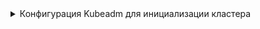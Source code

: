 


<details>
<summary>Конфигурация Kubeadm для инициализации кластера</summary>
<Tabs groupId="install-type">

    <TabItem value='Bash'>
      <h4>Переменные окружния для шаблона конфигурационного файла</h4>
      <CodeBlock language="bash">
          {dedent`
            export CLUSTER_NAME='${CUSTOM_VALUE.clusterName.value}'
            export BASE_DOMAIN='${CUSTOM_VALUE.kubernetesBaseDomain.value}'
            export CLUSTER_DOMAIN=${CUSTOM_VALUE.kubernetesClusterDomain.value}
            export FULL_HOST_NAME=${CUSTOM_VALUE.virtualMachineFullName.value}
            export INTERNAL_API=api.${CUSTOM_VALUE.kubernetesClusterDomain.value}
          `}
      </CodeBlock>

      <h4>Конфигурационный файл kubeadm для инициализации кластера</h4>
      :::warning
      Обратите внимание, что в данном конфигурационном файле этап установки ```addons``` игнорируется.
      :::
      <CodeBlock>
        {dedent`
          cat <<EOF > ${CUSTOM_VALUE.kuberneteBaseFolderPath.value}/kubeadm.conf
          ---
          apiVersion: kubeadm.k8s.io/v1beta3
          kind: InitConfiguration
          skipPhases:
            - addon
          bootstrapTokens:
            - token: "fjt9ex.lwzqgdlvoxtqk4yw"
              description: "kubeadm bootstrap token"
              ttl: "24h"
          certificateKey: 0c00c2fd5c67c37656c00d78a9d7e1f2eb794ef8e4fc3e2a4b532eb14323cd59
          nodeRegistration:
            kubeletExtraArgs:
              cloud-provider: external
              config: "${CUSTOM_VALUE.kuberneteKubeletFolderPath.value}/config-custom.yaml"
              cluster-domain: ${CUSTOM_VALUE.kubernetesClusterDomain.value}
              cluster-dns: "${CUSTOM_VALUE.kubernetesDNSAddress.value}"
            # name: '$\{FULL_HOST_NAME}'
            ignorePreflightErrors:
              # > При поэтапной сборке кластера, а не выполнении единой команды,
              # > необходимо указать исключения в параметре ignorePreflightErrors,
              # > чтобы команда kubeadm init phase preflight выполнялась без препятствий.
              # > Для этого в nodeRegistration добавляются следующие исключения:
              - FileAvailable--etc-kubernetes-manifests-kube-apiserver.yaml
              - FileAvailable--etc-kubernetes-manifests-kube-controller-manager.yaml
              - FileAvailable--etc-kubernetes-manifests-kube-scheduler.yaml
              - FileAvailable--etc-kubernetes-manifests-etcd.yaml
          ---
          apiVersion: kubeadm.k8s.io/v1beta3
          kind: ClusterConfiguration
          controlPlaneEndpoint: $\{INTERNAL_API}:${KUBE_API_ARGS.securePort.value}
          imageRepository: "${CUSTOM_VALUE.baseDockerRegistry.value}"
          networking:
            serviceSubnet: ${CUSTOM_VALUE.kubernetesServiceCIDR.value}
            dnsDomain: ${CUSTOM_VALUE.kubernetesClusterDomain.value}
          kubernetesVersion: ${COMPONENTS_VERSION.kubernetes.value}
          etcd:
            local:
              imageRepository: "${CUSTOM_VALUE.baseDockerRegistry.value}"
              dataDir: "/var/lib/etcd"
              extraArgs:
                auto-compaction-retention: "${ETCD_ARGS.autoCompactionRetention.value}"
                cert-file: "${ETCD_ARGS.certFile.value}"
                client-cert-auth: "${ETCD_ARGS.clientCertAuth.value}"
                data-dir: "${ETCD_ARGS.dataDir.value}"
                election-timeout: "${ETCD_ARGS.electionTimeout.value}"
                experimental-initial-corrupt-check: "${ETCD_ARGS.experimentalInitialCorruptCheck.value}"
                experimental-watch-progress-notify-interval: "${ETCD_ARGS.experimentalWatchProgressNotifyInterval.value}"
                heartbeat-interval: "${ETCD_ARGS.heartbeatInterval.value}"
                key-file: "${ETCD_ARGS.keyFile.value}"
                logger: "${ETCD_ARGS.logger.value}"
                max-snapshots: "${ETCD_ARGS.maxSnapshots.value}"
                max-wals: "${ETCD_ARGS.maxWals.value}"
                metrics: "${ETCD_ARGS.metrics.value}"
                peer-cert-file: "${ETCD_ARGS.peerCertFile.value}"
                peer-client-cert-auth: "${ETCD_ARGS.peerClientCertAuth.value}"
                peer-key-file: "${ETCD_ARGS.peerKeyFile.value}"
                peer-trusted-ca-file: "${ETCD_ARGS.peerTrustedCAFile.value}"
                snapshot-count: "${ETCD_ARGS.snapshotCount.value}"
                trusted-ca-file: "${ETCD_ARGS.trustedCAFile.value}"
          apiServer:
            extraArgs:
              aggregator-reject-forwarding-redirect: "${KUBE_API_ARGS.aggregatorRejectForwardingRedirect.value}"
              allow-privileged: "${KUBE_API_ARGS.allowPrivileged.value}"
              anonymous-auth: "${KUBE_API_ARGS.anonymousAuth.value}"
              api-audiences: "${KUBE_API_ARGS.apiAudiences.value}"
              apiserver-count: "${KUBE_API_ARGS.apiserverCount.value}"
              audit-log-batch-buffer-size: "${KUBE_API_ARGS.auditLogBatchBufferSize.value}"
              audit-log-batch-max-size: "${KUBE_API_ARGS.auditLogBatchMaxSize.value}"
              audit-log-batch-max-wait: "${KUBE_API_ARGS.auditLogBatchMaxWait.value}"
              audit-log-batch-throttle-burst: "${KUBE_API_ARGS.auditLogBatchThrottleBurst.value}"
              audit-log-batch-throttle-enable: "${KUBE_API_ARGS.auditLogBatchThrottleEnable.value}"
              audit-log-batch-throttle-qps: "${KUBE_API_ARGS.auditLogBatchThrottleQps.value}"
              audit-log-compress: "${KUBE_API_ARGS.auditLogCompress.value}"
              audit-log-format: "${KUBE_API_ARGS.auditLogFormat.value}"
              audit-log-maxage: "${KUBE_API_ARGS.auditLogMaxage.value}"
              audit-log-maxbackup: "${KUBE_API_ARGS.auditLogMaxbackup.value}"
              audit-log-maxsize: "${KUBE_API_ARGS.auditLogMaxsize.value}"
              audit-log-mode: "${KUBE_API_ARGS.auditLogMode.value}"
              audit-log-truncate-enabled: "${KUBE_API_ARGS.auditLogTruncateEnabled.value}"
              audit-log-truncate-max-batch-size: "${KUBE_API_ARGS.auditLogTruncateMaxBatchSize.value}"
              audit-log-truncate-max-event-size: "${KUBE_API_ARGS.auditLogTruncateMaxEventSize.value}"
              audit-log-version: "${KUBE_API_ARGS.auditLogVersion.value}"
              audit-webhook-batch-buffer-size: "${KUBE_API_ARGS.auditWebhookBatchBufferSize.value}"
              audit-webhook-batch-initial-backoff: "${KUBE_API_ARGS.auditWebhookBatchInitialBackoff.value}"
              audit-webhook-batch-max-size: "${KUBE_API_ARGS.auditWebhookBatchMaxSize.value}"
              audit-webhook-batch-max-wait: "${KUBE_API_ARGS.auditWebhookBatchMaxWait.value}"
              audit-webhook-batch-throttle-burst: "${KUBE_API_ARGS.auditWebhookBatchThrottleBurst.value}"
              audit-webhook-batch-throttle-enable: "${KUBE_API_ARGS.auditWebhookBatchThrottleEnable.value}"
              audit-webhook-batch-throttle-qps: "${KUBE_API_ARGS.auditWebhookBatchThrottleQps.value}"
              audit-webhook-initial-backoff: "${KUBE_API_ARGS.auditWebhookInitialBackoff.value}"
              audit-webhook-mode: "${KUBE_API_ARGS.auditWebhookMode.value}"
              audit-webhook-truncate-enabled: "${KUBE_API_ARGS.auditWebhookTruncateEnabled.value}"
              audit-webhook-truncate-max-batch-size: "${KUBE_API_ARGS.auditWebhookTruncateMaxBatchSize.value}"
              audit-webhook-truncate-max-event-size: "${KUBE_API_ARGS.auditWebhookTruncateMaxEventSize.value}"
              audit-webhook-version: "${KUBE_API_ARGS.auditWebhookVersion.value}"
              authentication-token-webhook-cache-ttl: "${KUBE_API_ARGS.authenticationTokenWebhookCacheTtl.value}"
              authentication-token-webhook-version: "${KUBE_API_ARGS.authenticationTokenWebhookVersion.value}"
              authorization-mode: "${KUBE_API_ARGS.authorizationMode.value}"
              authorization-webhook-cache-authorized-ttl: "${KUBE_API_ARGS.authorizationWebhookCacheAuthorizedTtl.value}"
              authorization-webhook-cache-unauthorized-ttl: "${KUBE_API_ARGS.authorizationWebhookCacheUnauthorizedTtl.value}"
              authorization-webhook-version: "${KUBE_API_ARGS.authorizationWebhookVersion.value}"
              bind-address: "${KUBE_API_ARGS.bindAddress.value}"
              cert-dir: "${KUBE_API_ARGS.certDir.value}"
              client-ca-file: "${KUBE_API_ARGS.clientCaFile.value}"
              cloud-provider: "${KUBE_API_ARGS.cloudProvider.value}"
              cloud-provider-gce-l7lb-src-cidrs: "${KUBE_API_ARGS.cloudProviderGceL7lbSrcCidrs.value}"
              cloud-provider-gce-lb-src-cidrs: "${KUBE_API_ARGS.cloudProviderGceLbSrcCidrs.value}"
              contention-profiling: "${KUBE_API_ARGS.contentionProfiling.value}"
              default-not-ready-toleration-seconds: "${KUBE_API_ARGS.defaultNotReadyTolerationSeconds.value}"
              default-unreachable-toleration-seconds: "${KUBE_API_ARGS.defaultUnreachableTolerationSeconds.value}"
              default-watch-cache-size: "${KUBE_API_ARGS.defaultWatchCacheSize.value}"
              delete-collection-workers: "${KUBE_API_ARGS.deleteCollectionWorkers.value}"
              enable-admission-plugins: "${KUBE_API_ARGS.enableAdmissionPlugins.value}"
              enable-aggregator-routing: "${KUBE_API_ARGS.enableAggregatorRouting.value}"
              enable-bootstrap-token-auth: "${KUBE_API_ARGS.enableBootstrapTokenAuth.value}"
              enable-garbage-collector: "${KUBE_API_ARGS.enableGarbageCollector.value}"
              enable-logs-handler: "${KUBE_API_ARGS.enableLogsHandler.value}"
              enable-priority-and-fairness: "${KUBE_API_ARGS.enablePriorityAndFairness.value}"
              encryption-provider-config-automatic-reload: "${KUBE_API_ARGS.encryptionProviderConfigAutomaticReload.value}"
              endpoint-reconciler-type: "${KUBE_API_ARGS.endpointReconcilerType.value}"
              etcd-cafile: "${KUBE_API_ARGS.etcdCafile.value}"
              etcd-certfile: "${KUBE_API_ARGS.etcdCertfile.value}"
              etcd-compaction-interval: "${KUBE_API_ARGS.etcdCompactionInterval.value}"
              etcd-count-metric-poll-period: "${KUBE_API_ARGS.etcdCountMetricPollPeriod.value}"
              etcd-db-metric-poll-interval: "${KUBE_API_ARGS.etcdDbMetricPollInterval.value}"
              etcd-healthcheck-timeout: "${KUBE_API_ARGS.etcdHealthcheckTimeout.value}"
              etcd-keyfile: "${KUBE_API_ARGS.etcdKeyfile.value}"
              etcd-prefix: "${KUBE_API_ARGS.etcdPrefix.value}"
              etcd-readycheck-timeout: "${KUBE_API_ARGS.etcdReadycheckTimeout.value}"
              etcd-servers: "${KUBE_API_ARGS.etcdServers.value}"
              event-ttl: "${KUBE_API_ARGS.eventTtl.value}"
              feature-gates: "${KUBE_API_ARGS.featureGates.value}"
              goaway-chance: "${KUBE_API_ARGS.goawayChance.value}"
              help: "${KUBE_API_ARGS.help.value}"
              http2-max-streams-per-connection: "${KUBE_API_ARGS.http2MaxStreamsPerConnection.value}"
              kubelet-client-certificate: "${KUBE_API_ARGS.kubeletClientCertificate.value}"
              kubelet-client-key: "${KUBE_API_ARGS.kubeletClientKey.value}"
              kubelet-port: "${KUBE_API_ARGS.kubeletPort.value}"
              kubelet-preferred-address-types: "${KUBE_API_ARGS.kubeletPreferredAddressTypes.value}"
              kubelet-read-only-port: "${KUBE_API_ARGS.kubeletReadOnlyPort.value}"
              kubelet-timeout: "${KUBE_API_ARGS.kubeletTimeout.value}"
              kubernetes-service-node-port: "${KUBE_API_ARGS.kubernetesServiceNodePort.value}"
              lease-reuse-duration-seconds: "${KUBE_API_ARGS.leaseReuseDurationSeconds.value}"
              livez-grace-period: "${KUBE_API_ARGS.livezGracePeriod.value}"
              log-flush-frequency: "${KUBE_API_ARGS.logFlushFrequency.value}"
              logging-format: "${KUBE_API_ARGS.loggingFormat.value}"
              log-json-info-buffer-size: "${KUBE_API_ARGS.logJsonInfoBufferSize.value}"
              log-json-split-stream: "${KUBE_API_ARGS.logJsonSplitStream.value}"
              log-text-info-buffer-size: "${KUBE_API_ARGS.logTextInfoBufferSize.value}"
              log-text-split-stream: "${KUBE_API_ARGS.logTextSplitStream.value}"
              max-connection-bytes-per-sec: "${KUBE_API_ARGS.maxConnectionBytesPerSec.value}"
              max-mutating-requests-inflight: "${KUBE_API_ARGS.maxMutatingRequestsInflight.value}"
              max-requests-inflight: "${KUBE_API_ARGS.maxRequestsInflight.value}"
              min-request-timeout: "${KUBE_API_ARGS.minRequestTimeout.value}"
              permit-address-sharing: "${KUBE_API_ARGS.permitAddressSharing.value}"
              permit-port-sharing: "${KUBE_API_ARGS.permitPortSharing.value}"
              profiling: "${KUBE_API_ARGS.profiling.value}"
              proxy-client-cert-file: "${KUBE_API_ARGS.proxyClientCertFile.value}"
              proxy-client-key-file: "${KUBE_API_ARGS.proxyClientKeyFile.value}"
              requestheader-allowed-names: "${KUBE_API_ARGS.requestheaderAllowedNames.value}"
              requestheader-client-ca-file: "${KUBE_API_ARGS.requestheaderClientCaFile.value}"
              requestheader-extra-headers-prefix: "${KUBE_API_ARGS.requestheaderExtraHeadersPrefix.value}"
              requestheader-group-headers: "${KUBE_API_ARGS.requestheaderGroupHeaders.value}"
              requestheader-username-headers: "${KUBE_API_ARGS.requestheaderUsernameHeaders.value}"
              request-timeout: "${KUBE_API_ARGS.requestTimeout.value}"
              runtime-config: "${KUBE_API_ARGS.runtimeConfig.value}"
              secure-port: "${KUBE_API_ARGS.securePort.value}"
              service-account-extend-token-expiration: "${KUBE_API_ARGS.serviceAccountExtendTokenExpiration.value}"
              service-account-issuer: "${KUBE_API_ARGS.serviceAccountIssuer.value}"
              service-account-key-file: "${KUBE_API_ARGS.serviceAccountKeyFile.value}"
              service-account-lookup: "${KUBE_API_ARGS.serviceAccountLookup.value}"
              service-account-max-token-expiration: "${KUBE_API_ARGS.serviceAccountMaxTokenExpiration.value}"
              service-account-signing-key-file: "${KUBE_API_ARGS.serviceAccountSigningKeyFile.value}"
              service-cluster-ip-range: "${KUBE_API_ARGS.serviceClusterIpRange.value}"
              service-node-port-range: "${KUBE_API_ARGS.serviceNodePortRange.value}"
              shutdown-delay-duration: "${KUBE_API_ARGS.shutdownDelayDuration.value}"
              shutdown-send-retry-after: "${KUBE_API_ARGS.shutdownSendRetryAfter.value}"
              shutdown-watch-termination-grace-period: "${KUBE_API_ARGS.shutdownWatchTerminationGracePeriod.value}"
              storage-backend: "${KUBE_API_ARGS.storageBackend.value}"
              storage-media-type: "${KUBE_API_ARGS.storageMediaType.value}"
              tls-cert-file: "${KUBE_API_ARGS.tlsCertFile.value}"
              tls-private-key-file: "${KUBE_API_ARGS.tlsPrivateKeyFile.value}"
              v: "${KUBE_API_ARGS.v.value}"
              version: "${KUBE_API_ARGS.version.value}"
              watch-cache: "${KUBE_API_ARGS.watchCache.value}"

              # Не указывать если значение "" или undefined
              # cloud-config: "${KUBE_API_ARGS.cloudConfig.value}"
              # strict-transport-security-directives: "${KUBE_API_ARGS.strictTransportSecurityDirectives.value}"
              # disable-admission-plugins: "${KUBE_API_ARGS.disableAdmissionPlugins.value}"
              # disabled-metrics: "${KUBE_API_ARGS.disabledMetrics.value}"
              # egress-selector-config-file: "${KUBE_API_ARGS.egressSelectorConfigFile.value}"
              # encryption-provider-config: "${KUBE_API_ARGS.encryptionProviderConfig.value}"
              # etcd-servers-overrides: "${KUBE_API_ARGS.etcdServersOverrides.value}"
              # external-hostname: "${KUBE_API_ARGS.externalHostname.value}"
              # kubelet-certificate-authority: "${KUBE_API_ARGS.kubeletCertificateAuthority.value}"
              # oidc-ca-file: "${KUBE_API_ARGS.oidcCaFile.value}"
              # oidc-client-id: "${KUBE_API_ARGS.oidcClientId.value}"
              # oidc-groups-claim: "${KUBE_API_ARGS.oidcGroupsClaim.value}"
              # oidc-groups-prefix: "${KUBE_API_ARGS.oidcGroupsPrefix.value}"
              # oidc-issuer-url: "${KUBE_API_ARGS.oidcIssuerUrl.value}"
              # oidc-required-claim: "${KUBE_API_ARGS.oidcRequiredClaim.value}"
              # oidc-signing-algs: "${KUBE_API_ARGS.oidcSigningAlgs.value}"
              # oidc-username-claim: "${KUBE_API_ARGS.oidcUsernameClaim.value}"
              # oidc-username-prefix: "${KUBE_API_ARGS.oidcUsernamePrefix.value}"
              # peer-advertise-ip: "${KUBE_API_ARGS.peerAdvertiseIp.value}"
              # peer-advertise-port: "${KUBE_API_ARGS.peerAdvertisePort.value}"
              # peer-ca-file: "${KUBE_API_ARGS.peerCaFile.value}"
              # service-account-jwks-uri: "${KUBE_API_ARGS.serviceAccountJwksUri.value}"
              # show-hidden-metrics-for-version: "${KUBE_API_ARGS.showHiddenMetricsForVersion.value}"
              # tls-cipher-suites: "${KUBE_API_ARGS.tlsCipherSuites.value}"
              # tls-min-version: "${KUBE_API_ARGS.tlsMinVersion.value}"
              # tls-sni-cert-key: "${KUBE_API_ARGS.tlsSniCertKey.value}"
              # token-auth-file: "${KUBE_API_ARGS.tokenAuthFile.value}"
              # tracing-config-file: "${KUBE_API_ARGS.tracingConfigFile.value}"
              # vmodule: "${KUBE_API_ARGS.vmodule.value}"
              # watch-cache-sizes: "${KUBE_API_ARGS.watchCacheSizes.value}"
              # authorization-webhook-config-file: "${KUBE_API_ARGS.authorizationWebhookConfigFile.value}"
              # cors-allowed-origins: "${KUBE_API_ARGS.corsAllowedOrigins.value}"
              # debug-socket-path: "${KUBE_API_ARGS.debugSocketPath.value}"
              # authorization-policy-file: "${KUBE_API_ARGS.authorizationPolicyFile.value}"
              # authorization-config: "${KUBE_API_ARGS.authorizationConfig.value}"
              # authentication-token-webhook-config-file: "${KUBE_API_ARGS.authenticationTokenWebhookConfigFile.value}"
              # authentication-config: "${KUBE_API_ARGS.authenticationConfig.value}"
              # audit-webhook-config-file: "${KUBE_API_ARGS.auditWebhookConfigFile.value}"
              # audit-policy-file: "${KUBE_API_ARGS.auditPolicyFile.value}"
              # audit-log-path: "${KUBE_API_ARGS.auditLogPath.value}"
              # allow-metric-labels: "${KUBE_API_ARGS.allowMetricLabels.value}"
              # allow-metric-labels-manifest: "${KUBE_API_ARGS.allowMetricLabelsManifest.value}"
              # admission-control: "${KUBE_API_ARGS.admissionControl.value}"
              # admission-control-config-file: "${KUBE_API_ARGS.admissionControlConfigFile.value}"
              # advertise-address: "${KUBE_API_ARGS.advertiseAddress.value}"

            extraVolumes:
            - name: "k8s-audit"
              hostPath: "/var/log/kubernetes/audit/"
              mountPath: "/var/log/kubernetes/audit/"
              readOnly: false
              pathType: DirectoryOrCreate

            certSANs:
              - "127.0.0.1"

            timeoutForControlPlane: 4m0s

          controllerManager:
            extraArgs:
              allocate-node-cidrs: "${KUBE_CONTROLLER_MANAGER_ARGS.allocateNodeCidrs.value}"
              allow-untagged-cloud: "${KUBE_CONTROLLER_MANAGER_ARGS.allowUntaggedCloud.value}"
              attach-detach-reconcile-sync-period: "${KUBE_CONTROLLER_MANAGER_ARGS.attachDetachReconcileSyncPeriod.value}"
              authentication-kubeconfig: "${KUBE_CONTROLLER_MANAGER_ARGS.authenticationKubeconfig.value}"
              authentication-skip-lookup: "${KUBE_CONTROLLER_MANAGER_ARGS.authenticationSkipLookup.value}"
              authentication-token-webhook-cache-ttl: "${KUBE_CONTROLLER_MANAGER_ARGS.authenticationTokenWebhookCacheTtl.value}"
              authentication-tolerate-lookup-failure: "${KUBE_CONTROLLER_MANAGER_ARGS.authenticationTolerateLookupFailure.value}"
              authorization-always-allow-paths: "${KUBE_CONTROLLER_MANAGER_ARGS.authorizationAlwaysAllowPaths.value}"
              authorization-kubeconfig: "${KUBE_CONTROLLER_MANAGER_ARGS.authorizationKubeconfig.value}"
              authorization-webhook-cache-authorized-ttl: "${KUBE_CONTROLLER_MANAGER_ARGS.authorizationWebhookCacheAuthorizedTtl.value}"
              authorization-webhook-cache-unauthorized-ttl: "${KUBE_CONTROLLER_MANAGER_ARGS.authorizationWebhookCacheUnauthorizedTtl.value}"
              bind-address: "${KUBE_CONTROLLER_MANAGER_ARGS.bindAddress.value}"

              cidr-allocator-type: "${KUBE_CONTROLLER_MANAGER_ARGS.cidrAllocatorType.value}"
              client-ca-file: "${KUBE_CONTROLLER_MANAGER_ARGS.clientCaFile.value}"

              cloud-provider: "${KUBE_CONTROLLER_MANAGER_ARGS.cloudProvider.value}"
              cloud-provider-gce-lb-src-cidrs: "${KUBE_CONTROLLER_MANAGER_ARGS.cloudProviderGceLbSrcCidrs.value}"
              cluster-name: "${KUBE_CONTROLLER_MANAGER_ARGS.clusterName.value}"

              cluster-signing-cert-file: "${KUBE_CONTROLLER_MANAGER_ARGS.clusterSigningCertFile.value}"
              cluster-signing-duration: "${KUBE_CONTROLLER_MANAGER_ARGS.clusterSigningDuration.value}"
              cluster-signing-key-file: "${KUBE_CONTROLLER_MANAGER_ARGS.clusterSigningKeyFile.value}"

              # Не указывать если значение "" или undefined
              # cluster-signing-kube-apiserver-client-cert-file: "${KUBE_CONTROLLER_MANAGER_ARGS.clusterSigningKubeApiserverClientCertFile.value}"
              # cluster-signing-kube-apiserver-client-key-file: "${KUBE_CONTROLLER_MANAGER_ARGS.clusterSigningKubeApiserverClientKeyFile.value}"
              # cluster-signing-kubelet-client-cert-file: "${KUBE_CONTROLLER_MANAGER_ARGS.clusterSigningKubeletClientCertFile.value}"
              # cluster-signing-kubelet-client-key-file: "${KUBE_CONTROLLER_MANAGER_ARGS.clusterSigningKubeletClientKeyFile.value}"
              # cluster-signing-kubelet-serving-cert-file: "${KUBE_CONTROLLER_MANAGER_ARGS.clusterSigningKubeletServingCertFile.value}"
              # cluster-signing-kubelet-serving-key-file: "${KUBE_CONTROLLER_MANAGER_ARGS.clusterSigningKubeletServingKeyFile.value}"
              # cluster-signing-legacy-unknown-cert-file: "${KUBE_CONTROLLER_MANAGER_ARGS.clusterSigningLegacyUnknownCertFile.value}"
              # cluster-signing-legacy-unknown-key-file: "${KUBE_CONTROLLER_MANAGER_ARGS.clusterSigningLegacyUnknownKeyFile.value}"
              # cluster-cidr: "${KUBE_CONTROLLER_MANAGER_ARGS.clusterCidr.value}"
              # cloud-config: "${KUBE_CONTROLLER_MANAGER_ARGS.cloudConfig.value}"
              # cert-dir: "${KUBE_CONTROLLER_MANAGER_ARGS.certDir.value}"
              # allow-metric-labels-manifest: "${KUBE_CONTROLLER_MANAGER_ARGS.allowMetricLabelsManifest.value}"
              # allow-metric-labels: "${KUBE_CONTROLLER_MANAGER_ARGS.allowMetricLabels.value}"
              # disabled-metrics: "${KUBE_CONTROLLER_MANAGER_ARGS.disabledMetrics.value}"
              # leader-migration-config: "${KUBE_CONTROLLER_MANAGER_ARGS.leaderMigrationConfig.value}"
              # master: "${KUBE_CONTROLLER_MANAGER_ARGS.master.value}"
              # pv-recycler-pod-template-filepath-hostpath: "${KUBE_CONTROLLER_MANAGER_ARGS.pvRecyclerPodTemplateFilepathHostpath.value}"
              # pv-recycler-pod-template-filepath-nfs: "${KUBE_CONTROLLER_MANAGER_ARGS.pvRecyclerPodTemplateFilepathNfs.value}"
              # service-cluster-ip-range: "${KUBE_CONTROLLER_MANAGER_ARGS.serviceClusterIpRange.value}"
              # show-hidden-metrics-for-version: "${KUBE_CONTROLLER_MANAGER_ARGS.showHiddenMetricsForVersion.value}"
              # tls-cert-file: "${KUBE_CONTROLLER_MANAGER_ARGS.tlsCertFile.value}"
              # tls-cipher-suites: "${KUBE_CONTROLLER_MANAGER_ARGS.tlsCipherSuites.value}"
              # tls-min-version: "${KUBE_CONTROLLER_MANAGER_ARGS.tlsMinVersion.value}"
              # tls-private-key-file: "${KUBE_CONTROLLER_MANAGER_ARGS.tlsPrivateKeyFile.value}"
              # tls-sni-cert-key: "${KUBE_CONTROLLER_MANAGER_ARGS.tlsSniCertKey.value}"
              # vmodule: "${KUBE_CONTROLLER_MANAGER_ARGS.vmodule.value}"
              # volume-host-cidr-denylist: "${KUBE_CONTROLLER_MANAGER_ARGS.volumeHostCidrDenylist.value}"
              # external-cloud-volume-plugin: "${KUBE_CONTROLLER_MANAGER_ARGS.externalCloudVolumePlugin.value}"
              # requestheader-allowed-names: "${KUBE_CONTROLLER_MANAGER_ARGS.requestheaderAllowedNames.value}"

              concurrent-cron-job-syncs: "${KUBE_CONTROLLER_MANAGER_ARGS.concurrentCronJobSyncs.value}"
              concurrent-deployment-syncs: "${KUBE_CONTROLLER_MANAGER_ARGS.concurrentDeploymentSyncs.value}"
              concurrent-endpoint-syncs: "${KUBE_CONTROLLER_MANAGER_ARGS.concurrentEndpointSyncs.value}"
              concurrent-ephemeralvolume-syncs: "${KUBE_CONTROLLER_MANAGER_ARGS.concurrentEphemeralvolumeSyncs.value}"
              concurrent-gc-syncs: "${KUBE_CONTROLLER_MANAGER_ARGS.concurrentGcSyncs.value}"
              concurrent-horizontal-pod-autoscaler-syncs: "${KUBE_CONTROLLER_MANAGER_ARGS.concurrentHorizontalPodAutoscalerSyncs.value}"
              concurrent-job-syncs: "${KUBE_CONTROLLER_MANAGER_ARGS.concurrentJobSyncs.value}"
              concurrent-namespace-syncs: "${KUBE_CONTROLLER_MANAGER_ARGS.concurrentNamespaceSyncs.value}"
              concurrent-rc-syncs: "${KUBE_CONTROLLER_MANAGER_ARGS.concurrentRcSyncs.value}"
              concurrent-replicaset-syncs: "${KUBE_CONTROLLER_MANAGER_ARGS.concurrentReplicasetSyncs.value}"
              concurrent-resource-quota-syncs: "${KUBE_CONTROLLER_MANAGER_ARGS.concurrentResourceQuotaSyncs.value}"
              concurrent-service-endpoint-syncs: "${KUBE_CONTROLLER_MANAGER_ARGS.concurrentServiceEndpointSyncs.value}"
              concurrent-service-syncs: "${KUBE_CONTROLLER_MANAGER_ARGS.concurrentServiceSyncs.value}"
              concurrent-serviceaccount-token-syncs: "${KUBE_CONTROLLER_MANAGER_ARGS.concurrentServiceaccountTokenSyncs.value}"
              concurrent-statefulset-syncs: "${KUBE_CONTROLLER_MANAGER_ARGS.concurrentStatefulsetSyncs.value}"
              concurrent-ttl-after-finished-syncs: "${KUBE_CONTROLLER_MANAGER_ARGS.concurrentTtlAfterFinishedSyncs.value}"
              concurrent-validating-admission-policy-status-syncs: "${KUBE_CONTROLLER_MANAGER_ARGS.concurrentValidatingAdmissionPolicyStatusSyncs.value}"
              configure-cloud-routes: "${KUBE_CONTROLLER_MANAGER_ARGS.configureCloudRoutes.value}"
              contention-profiling: "${KUBE_CONTROLLER_MANAGER_ARGS.contentionProfiling.value}"
              controller-start-interval: "${KUBE_CONTROLLER_MANAGER_ARGS.controllerStartInterval.value}"
              controllers: "${KUBE_CONTROLLER_MANAGER_ARGS.controllers.value}"
              disable-attach-detach-reconcile-sync: "${KUBE_CONTROLLER_MANAGER_ARGS.disableAttachDetachReconcileSync.value}"
              disable-force-detach-on-timeout: "${KUBE_CONTROLLER_MANAGER_ARGS.disableForceDetachOnTimeout.value}"
              enable-dynamic-provisioning: "${KUBE_CONTROLLER_MANAGER_ARGS.enableDynamicProvisioning.value}"
              enable-garbage-collector: "${KUBE_CONTROLLER_MANAGER_ARGS.enableGarbageCollector.value}"
              enable-hostpath-provisioner: "${KUBE_CONTROLLER_MANAGER_ARGS.enableHostpathProvisioner.value}"
              enable-leader-migration: "${KUBE_CONTROLLER_MANAGER_ARGS.enableLeaderMigration.value}"
              endpoint-updates-batch-period: "${KUBE_CONTROLLER_MANAGER_ARGS.endpointUpdatesBatchPeriod.value}"
              endpointslice-updates-batch-period: "${KUBE_CONTROLLER_MANAGER_ARGS.endpointsliceUpdatesBatchPeriod.value}"
              feature-gates: "${KUBE_CONTROLLER_MANAGER_ARGS.featureGates.value}"
              flex-volume-plugin-dir: "${KUBE_CONTROLLER_MANAGER_ARGS.flexVolumePluginDir.value}"
              help: "${KUBE_CONTROLLER_MANAGER_ARGS.help.value}"
              horizontal-pod-autoscaler-cpu-initialization-period: "${KUBE_CONTROLLER_MANAGER_ARGS.horizontalPodAutoscalerCpuInitializationPeriod.value}"
              horizontal-pod-autoscaler-downscale-delay: "${KUBE_CONTROLLER_MANAGER_ARGS.horizontalPodAutoscalerDownscaleDelay.value}"
              horizontal-pod-autoscaler-downscale-stabilization: "${KUBE_CONTROLLER_MANAGER_ARGS.horizontalPodAutoscalerDownscaleStabilization.value}"
              horizontal-pod-autoscaler-initial-readiness-delay: "${KUBE_CONTROLLER_MANAGER_ARGS.horizontalPodAutoscalerInitialReadinessDelay.value}"
              horizontal-pod-autoscaler-sync-period: "${KUBE_CONTROLLER_MANAGER_ARGS.horizontalPodAutoscalerSyncPeriod.value}"
              horizontal-pod-autoscaler-tolerance: "${KUBE_CONTROLLER_MANAGER_ARGS.horizontalPodAutoscalerTolerance.value}"
              horizontal-pod-autoscaler-upscale-delay: "${KUBE_CONTROLLER_MANAGER_ARGS.horizontalPodAutoscalerUpscaleDelay.value}"
              http2-max-streams-per-connection: "${KUBE_CONTROLLER_MANAGER_ARGS.http2MaxStreamsPerConnection.value}"
              kube-api-burst: "${KUBE_CONTROLLER_MANAGER_ARGS.kubeApiBurst.value}"
              kube-api-content-type: "${KUBE_CONTROLLER_MANAGER_ARGS.kubeApiContentType.value}"
              kube-api-qps: "${KUBE_CONTROLLER_MANAGER_ARGS.kubeApiQps.value}"
              kubeconfig: "${KUBE_CONTROLLER_MANAGER_ARGS.kubeconfig.value}"
              large-cluster-size-threshold: "${KUBE_CONTROLLER_MANAGER_ARGS.largeClusterSizeThreshold.value}"
              leader-elect: "${KUBE_CONTROLLER_MANAGER_ARGS.leaderElect.value}"
              leader-elect-lease-duration: "${KUBE_CONTROLLER_MANAGER_ARGS.leaderElectLeaseDuration.value}"
              leader-elect-renew-deadline: "${KUBE_CONTROLLER_MANAGER_ARGS.leaderElectRenewDeadline.value}"
              leader-elect-resource-lock: "${KUBE_CONTROLLER_MANAGER_ARGS.leaderElectResourceLock.value}"
              leader-elect-resource-name: "${KUBE_CONTROLLER_MANAGER_ARGS.leaderElectResourceName.value}"
              leader-elect-resource-namespace: "${KUBE_CONTROLLER_MANAGER_ARGS.leaderElectResourceNamespace.value}"
              leader-elect-retry-period: "${KUBE_CONTROLLER_MANAGER_ARGS.leaderElectRetryPeriod.value}"
              legacy-service-account-token-clean-up-period: "${KUBE_CONTROLLER_MANAGER_ARGS.legacyServiceAccountTokenCleanUpPeriod.value}"
              log-flush-frequency: "${KUBE_CONTROLLER_MANAGER_ARGS.logFlushFrequency.value}"
              log-json-info-buffer-size: "${KUBE_CONTROLLER_MANAGER_ARGS.logJsonInfoBufferSize.value}"
              log-json-split-stream: "${KUBE_CONTROLLER_MANAGER_ARGS.logJsonSplitStream.value}"
              log-text-info-buffer-size: "${KUBE_CONTROLLER_MANAGER_ARGS.logTextInfoBufferSize.value}"
              log-text-split-stream: "${KUBE_CONTROLLER_MANAGER_ARGS.logTextSplitStream.value}"
              logging-format: "${KUBE_CONTROLLER_MANAGER_ARGS.loggingFormat.value}"
              max-endpoints-per-slice: "${KUBE_CONTROLLER_MANAGER_ARGS.maxEndpointsPerSlice.value}"
              min-resync-period: "${KUBE_CONTROLLER_MANAGER_ARGS.minResyncPeriod.value}"
              mirroring-concurrent-service-endpoint-syncs: "${KUBE_CONTROLLER_MANAGER_ARGS.mirroringConcurrentServiceEndpointSyncs.value}"
              mirroring-endpointslice-updates-batch-period: "${KUBE_CONTROLLER_MANAGER_ARGS.mirroringEndpointsliceUpdatesBatchPeriod.value}"
              mirroring-max-endpoints-per-subset: "${KUBE_CONTROLLER_MANAGER_ARGS.mirroringMaxEndpointsPerSubset.value}"
              namespace-sync-period: "${KUBE_CONTROLLER_MANAGER_ARGS.namespaceSyncPeriod.value}"
              node-cidr-mask-size: "${KUBE_CONTROLLER_MANAGER_ARGS.nodeCidrMaskSize.value}"
              node-cidr-mask-size-ipv4: "${KUBE_CONTROLLER_MANAGER_ARGS.nodeCidrMaskSizeIpv4.value}"
              node-cidr-mask-size-ipv6: "${KUBE_CONTROLLER_MANAGER_ARGS.nodeCidrMaskSizeIpv6.value}"
              node-eviction-rate: "${KUBE_CONTROLLER_MANAGER_ARGS.nodeEvictionRate.value}"
              node-monitor-grace-period: "${KUBE_CONTROLLER_MANAGER_ARGS.nodeMonitorGracePeriod.value}"
              node-monitor-period: "${KUBE_CONTROLLER_MANAGER_ARGS.nodeMonitorPeriod.value}"
              node-startup-grace-period: "${KUBE_CONTROLLER_MANAGER_ARGS.nodeStartupGracePeriod.value}"
              node-sync-period: "${KUBE_CONTROLLER_MANAGER_ARGS.nodeSyncPeriod.value}"
              permit-address-sharing: "${KUBE_CONTROLLER_MANAGER_ARGS.permitAddressSharing.value}"
              permit-port-sharing: "${KUBE_CONTROLLER_MANAGER_ARGS.permitPortSharing.value}"
              profiling: "${KUBE_CONTROLLER_MANAGER_ARGS.profiling.value}"
              pv-recycler-increment-timeout-nfs: "${KUBE_CONTROLLER_MANAGER_ARGS.pvRecyclerIncrementTimeoutNfs.value}"
              pv-recycler-minimum-timeout-hostpath: "${KUBE_CONTROLLER_MANAGER_ARGS.pvRecyclerMinimumTimeoutHostpath.value}"
              pv-recycler-minimum-timeout-nfs: "${KUBE_CONTROLLER_MANAGER_ARGS.pvRecyclerMinimumTimeoutNfs.value}"
              pv-recycler-timeout-increment-hostpath: "${KUBE_CONTROLLER_MANAGER_ARGS.pvRecyclerTimeoutIncrementHostpath.value}"
              pvclaimbinder-sync-period: "${KUBE_CONTROLLER_MANAGER_ARGS.pvclaimbinderSyncPeriod.value}"
              requestheader-client-ca-file: "${KUBE_CONTROLLER_MANAGER_ARGS.requestheaderClientCaFile.value}"
              requestheader-extra-headers-prefix: "${KUBE_CONTROLLER_MANAGER_ARGS.requestheaderExtraHeadersPrefix.value}"
              requestheader-group-headers: "${KUBE_CONTROLLER_MANAGER_ARGS.requestheaderGroupHeaders.value}"
              requestheader-username-headers: "${KUBE_CONTROLLER_MANAGER_ARGS.requestheaderUsernameHeaders.value}"
              resource-quota-sync-period: "${KUBE_CONTROLLER_MANAGER_ARGS.resourceQuotaSyncPeriod.value}"
              root-ca-file: "${KUBE_CONTROLLER_MANAGER_ARGS.rootCaFile.value}"
              route-reconciliation-period: "${KUBE_CONTROLLER_MANAGER_ARGS.routeReconciliationPeriod.value}"
              secondary-node-eviction-rate: "${KUBE_CONTROLLER_MANAGER_ARGS.secondaryNodeEvictionRate.value}"
              secure-port: "${KUBE_CONTROLLER_MANAGER_ARGS.securePort.value}"
              service-account-private-key-file: "${KUBE_CONTROLLER_MANAGER_ARGS.serviceAccountPrivateKeyFile.value}"
              terminated-pod-gc-threshold: "${KUBE_CONTROLLER_MANAGER_ARGS.terminatedPodGcThreshold.value}"
              unhealthy-zone-threshold: "${KUBE_CONTROLLER_MANAGER_ARGS.unhealthyZoneThreshold.value}"
              use-service-account-credentials: "${KUBE_CONTROLLER_MANAGER_ARGS.useServiceAccountCredentials.value}"
              v: "${KUBE_CONTROLLER_MANAGER_ARGS.v.value}"
              version: "${KUBE_CONTROLLER_MANAGER_ARGS.version.value}"
              volume-host-allow-local-loopback: "${KUBE_CONTROLLER_MANAGER_ARGS.volumeHostAllowLocalLoopback.value}"

          scheduler:
            extraArgs:
              bind-address: 0.0.0.0
              leader-elect: "true"
          EOF
        `}
      </CodeBlock>
    </TabItem>

    <TabItem value='Cloud-init'>

      <CodeBlock>
        {dedent`
          - path: ${CUSTOM_VALUE.kuberneteBaseFolderPath.value}/kubeadm.conf
            owner: root:root
            permissions: '0644'
            content: |
              ---
              apiVersion: kubeadm.k8s.io/v1beta3
              kind: InitConfiguration
              skipPhases:
                - addon
              bootstrapTokens:
                - token: "fjt9ex.lwzqgdlvoxtqk4yw"
                  description: "kubeadm bootstrap token"
                  ttl: "24h"
              certificateKey: 0c00c2fd5c67c37656c00d78a9d7e1f2eb794ef8e4fc3e2a4b532eb14323cd59
              nodeRegistration:
                kubeletExtraArgs:
                  cloud-provider: external
                  config: "${CUSTOM_VALUE.kuberneteKubeletFolderPath.value}/config-custom.yaml"
                  cluster-domain: cluster.local
                  cluster-dns: "${CUSTOM_VALUE.kubernetesDNSAddress.value}"

                # TODO тут нужно подумать, нужно ли определение имени узла при инициализации УК
                # name: {{ local_hostname }}

                ignorePreflightErrors:
                  # > При поэтапной сборке кластера, а не выполнении единой команды,
                  # > необходимо указать исключения в параметре ignorePreflightErrors,
                  # > чтобы команда kubeadm init phase preflight выполнялась без препятствий.
                  # > Для этого в nodeRegistration добавляются следующие исключения:
                  - FileAvailable--etc-kubernetes-manifests-kube-apiserver.yaml
                  - FileAvailable--etc-kubernetes-manifests-kube-controller-manager.yaml
                  - FileAvailable--etc-kubernetes-manifests-kube-scheduler.yaml
                  - FileAvailable--etc-kubernetes-manifests-etcd.yaml
              ---
              apiVersion: kubeadm.k8s.io/v1beta3
              kind: ClusterConfiguration

              # TODO нужно указывать VIP LoadBalancer
              controlPlaneEndpoint: {{ local_hostname }}:${KUBE_API_ARGS.securePort.value}

              imageRepository: "${CUSTOM_VALUE.baseDockerRegistry.value}"
              networking:
                serviceSubnet: ${CUSTOM_VALUE.kubernetesServiceCIDR.value}
                dnsDomain: cluster.local
              kubernetesVersion: ${COMPONENTS_VERSION.kubernetes.value}
              etcd:
                local:
                  imageRepository: "${CUSTOM_VALUE.baseDockerRegistry.value}"
                  dataDir: "/var/lib/etcd"
                  extraArgs:
                    auto-compaction-retention: "${ETCD_ARGS.autoCompactionRetention.value}"
                    cert-file: "${ETCD_ARGS.certFile.value}"
                    client-cert-auth: "${ETCD_ARGS.clientCertAuth.value}"
                    data-dir: "${ETCD_ARGS.dataDir.value}"
                    election-timeout: "${ETCD_ARGS.electionTimeout.value}"
                    experimental-initial-corrupt-check: "${ETCD_ARGS.experimentalInitialCorruptCheck.value}"
                    experimental-watch-progress-notify-interval: "${ETCD_ARGS.experimentalWatchProgressNotifyInterval.value}"
                    heartbeat-interval: "${ETCD_ARGS.heartbeatInterval.value}"
                    key-file: "${ETCD_ARGS.keyFile.value}"
                    logger: "${ETCD_ARGS.logger.value}"
                    max-snapshots: "${ETCD_ARGS.maxSnapshots.value}"
                    max-wals: "${ETCD_ARGS.maxWals.value}"
                    metrics: "${ETCD_ARGS.metrics.value}"
                    peer-cert-file: "${ETCD_ARGS.peerCertFile.value}"
                    peer-client-cert-auth: "${ETCD_ARGS.peerClientCertAuth.value}"
                    peer-key-file: "${ETCD_ARGS.peerKeyFile.value}"
                    peer-trusted-ca-file: "${ETCD_ARGS.peerTrustedCAFile.value}"
                    snapshot-count: "${ETCD_ARGS.snapshotCount.value}"
                    trusted-ca-file: "${ETCD_ARGS.trustedCAFile.value}"
              apiServer:
                extraArgs:
                  aggregator-reject-forwarding-redirect: "${KUBE_API_ARGS.aggregatorRejectForwardingRedirect.value}"
                  allow-privileged: "${KUBE_API_ARGS.allowPrivileged.value}"
                  anonymous-auth: "${KUBE_API_ARGS.anonymousAuth.value}"
                  api-audiences: "${KUBE_API_ARGS.apiAudiences.value}"
                  apiserver-count: "${KUBE_API_ARGS.apiserverCount.value}"
                  audit-log-batch-buffer-size: "${KUBE_API_ARGS.auditLogBatchBufferSize.value}"
                  audit-log-batch-max-size: "${KUBE_API_ARGS.auditLogBatchMaxSize.value}"
                  audit-log-batch-max-wait: "${KUBE_API_ARGS.auditLogBatchMaxWait.value}"
                  audit-log-batch-throttle-burst: "${KUBE_API_ARGS.auditLogBatchThrottleBurst.value}"
                  audit-log-batch-throttle-enable: "${KUBE_API_ARGS.auditLogBatchThrottleEnable.value}"
                  audit-log-batch-throttle-qps: "${KUBE_API_ARGS.auditLogBatchThrottleQps.value}"
                  audit-log-compress: "${KUBE_API_ARGS.auditLogCompress.value}"
                  audit-log-format: "${KUBE_API_ARGS.auditLogFormat.value}"
                  audit-log-maxage: "${KUBE_API_ARGS.auditLogMaxage.value}"
                  audit-log-maxbackup: "${KUBE_API_ARGS.auditLogMaxbackup.value}"
                  audit-log-maxsize: "${KUBE_API_ARGS.auditLogMaxsize.value}"
                  audit-log-mode: "${KUBE_API_ARGS.auditLogMode.value}"
                  audit-log-truncate-enabled: "${KUBE_API_ARGS.auditLogTruncateEnabled.value}"
                  audit-log-truncate-max-batch-size: "${KUBE_API_ARGS.auditLogTruncateMaxBatchSize.value}"
                  audit-log-truncate-max-event-size: "${KUBE_API_ARGS.auditLogTruncateMaxEventSize.value}"
                  audit-log-version: "${KUBE_API_ARGS.auditLogVersion.value}"
                  audit-webhook-batch-buffer-size: "${KUBE_API_ARGS.auditWebhookBatchBufferSize.value}"
                  audit-webhook-batch-initial-backoff: "${KUBE_API_ARGS.auditWebhookBatchInitialBackoff.value}"
                  audit-webhook-batch-max-size: "${KUBE_API_ARGS.auditWebhookBatchMaxSize.value}"
                  audit-webhook-batch-max-wait: "${KUBE_API_ARGS.auditWebhookBatchMaxWait.value}"
                  audit-webhook-batch-throttle-burst: "${KUBE_API_ARGS.auditWebhookBatchThrottleBurst.value}"
                  audit-webhook-batch-throttle-enable: "${KUBE_API_ARGS.auditWebhookBatchThrottleEnable.value}"
                  audit-webhook-batch-throttle-qps: "${KUBE_API_ARGS.auditWebhookBatchThrottleQps.value}"
                  audit-webhook-initial-backoff: "${KUBE_API_ARGS.auditWebhookInitialBackoff.value}"
                  audit-webhook-mode: "${KUBE_API_ARGS.auditWebhookMode.value}"
                  audit-webhook-truncate-enabled: "${KUBE_API_ARGS.auditWebhookTruncateEnabled.value}"
                  audit-webhook-truncate-max-batch-size: "${KUBE_API_ARGS.auditWebhookTruncateMaxBatchSize.value}"
                  audit-webhook-truncate-max-event-size: "${KUBE_API_ARGS.auditWebhookTruncateMaxEventSize.value}"
                  audit-webhook-version: "${KUBE_API_ARGS.auditWebhookVersion.value}"
                  authentication-token-webhook-cache-ttl: "${KUBE_API_ARGS.authenticationTokenWebhookCacheTtl.value}"
                  authentication-token-webhook-version: "${KUBE_API_ARGS.authenticationTokenWebhookVersion.value}"
                  authorization-mode: "${KUBE_API_ARGS.authorizationMode.value}"
                  authorization-webhook-cache-authorized-ttl: "${KUBE_API_ARGS.authorizationWebhookCacheAuthorizedTtl.value}"
                  authorization-webhook-cache-unauthorized-ttl: "${KUBE_API_ARGS.authorizationWebhookCacheUnauthorizedTtl.value}"
                  authorization-webhook-version: "${KUBE_API_ARGS.authorizationWebhookVersion.value}"
                  bind-address: "${KUBE_API_ARGS.bindAddress.value}"
                  cert-dir: "${KUBE_API_ARGS.certDir.value}"
                  client-ca-file: "${KUBE_API_ARGS.clientCaFile.value}"
                  cloud-provider: "${KUBE_API_ARGS.cloudProvider.value}"
                  cloud-provider-gce-l7lb-src-cidrs: "${KUBE_API_ARGS.cloudProviderGceL7lbSrcCidrs.value}"
                  cloud-provider-gce-lb-src-cidrs: "${KUBE_API_ARGS.cloudProviderGceLbSrcCidrs.value}"
                  contention-profiling: "${KUBE_API_ARGS.contentionProfiling.value}"
                  default-not-ready-toleration-seconds: "${KUBE_API_ARGS.defaultNotReadyTolerationSeconds.value}"
                  default-unreachable-toleration-seconds: "${KUBE_API_ARGS.defaultUnreachableTolerationSeconds.value}"
                  default-watch-cache-size: "${KUBE_API_ARGS.defaultWatchCacheSize.value}"
                  delete-collection-workers: "${KUBE_API_ARGS.deleteCollectionWorkers.value}"
                  enable-admission-plugins: "${KUBE_API_ARGS.enableAdmissionPlugins.value}"
                  enable-aggregator-routing: "${KUBE_API_ARGS.enableAggregatorRouting.value}"
                  enable-bootstrap-token-auth: "${KUBE_API_ARGS.enableBootstrapTokenAuth.value}"
                  enable-garbage-collector: "${KUBE_API_ARGS.enableGarbageCollector.value}"
                  enable-logs-handler: "${KUBE_API_ARGS.enableLogsHandler.value}"
                  enable-priority-and-fairness: "${KUBE_API_ARGS.enablePriorityAndFairness.value}"
                  encryption-provider-config-automatic-reload: "${KUBE_API_ARGS.encryptionProviderConfigAutomaticReload.value}"
                  endpoint-reconciler-type: "${KUBE_API_ARGS.endpointReconcilerType.value}"
                  etcd-cafile: "${KUBE_API_ARGS.etcdCafile.value}"
                  etcd-certfile: "${KUBE_API_ARGS.etcdCertfile.value}"
                  etcd-compaction-interval: "${KUBE_API_ARGS.etcdCompactionInterval.value}"
                  etcd-count-metric-poll-period: "${KUBE_API_ARGS.etcdCountMetricPollPeriod.value}"
                  etcd-db-metric-poll-interval: "${KUBE_API_ARGS.etcdDbMetricPollInterval.value}"
                  etcd-healthcheck-timeout: "${KUBE_API_ARGS.etcdHealthcheckTimeout.value}"
                  etcd-keyfile: "${KUBE_API_ARGS.etcdKeyfile.value}"
                  etcd-prefix: "${KUBE_API_ARGS.etcdPrefix.value}"
                  etcd-readycheck-timeout: "${KUBE_API_ARGS.etcdReadycheckTimeout.value}"
                  etcd-servers: "${KUBE_API_ARGS.etcdServers.value}"
                  event-ttl: "${KUBE_API_ARGS.eventTtl.value}"
                  feature-gates: "${KUBE_API_ARGS.featureGates.value}"
                  goaway-chance: "${KUBE_API_ARGS.goawayChance.value}"
                  help: "${KUBE_API_ARGS.help.value}"
                  http2-max-streams-per-connection: "${KUBE_API_ARGS.http2MaxStreamsPerConnection.value}"
                  kubelet-client-certificate: "${KUBE_API_ARGS.kubeletClientCertificate.value}"
                  kubelet-client-key: "${KUBE_API_ARGS.kubeletClientKey.value}"
                  kubelet-port: "${KUBE_API_ARGS.kubeletPort.value}"
                  kubelet-preferred-address-types: "${KUBE_API_ARGS.kubeletPreferredAddressTypes.value}"
                  kubelet-read-only-port: "${KUBE_API_ARGS.kubeletReadOnlyPort.value}"
                  kubelet-timeout: "${KUBE_API_ARGS.kubeletTimeout.value}"
                  kubernetes-service-node-port: "${KUBE_API_ARGS.kubernetesServiceNodePort.value}"
                  lease-reuse-duration-seconds: "${KUBE_API_ARGS.leaseReuseDurationSeconds.value}"
                  livez-grace-period: "${KUBE_API_ARGS.livezGracePeriod.value}"
                  log-flush-frequency: "${KUBE_API_ARGS.logFlushFrequency.value}"
                  logging-format: "${KUBE_API_ARGS.loggingFormat.value}"
                  log-json-info-buffer-size: "${KUBE_API_ARGS.logJsonInfoBufferSize.value}"
                  log-json-split-stream: "${KUBE_API_ARGS.logJsonSplitStream.value}"
                  log-text-info-buffer-size: "${KUBE_API_ARGS.logTextInfoBufferSize.value}"
                  log-text-split-stream: "${KUBE_API_ARGS.logTextSplitStream.value}"
                  max-connection-bytes-per-sec: "${KUBE_API_ARGS.maxConnectionBytesPerSec.value}"
                  max-mutating-requests-inflight: "${KUBE_API_ARGS.maxMutatingRequestsInflight.value}"
                  max-requests-inflight: "${KUBE_API_ARGS.maxRequestsInflight.value}"
                  min-request-timeout: "${KUBE_API_ARGS.minRequestTimeout.value}"
                  permit-address-sharing: "${KUBE_API_ARGS.permitAddressSharing.value}"
                  permit-port-sharing: "${KUBE_API_ARGS.permitPortSharing.value}"
                  profiling: "${KUBE_API_ARGS.profiling.value}"
                  proxy-client-cert-file: "${KUBE_API_ARGS.proxyClientCertFile.value}"
                  proxy-client-key-file: "${KUBE_API_ARGS.proxyClientKeyFile.value}"
                  requestheader-allowed-names: "${KUBE_API_ARGS.requestheaderAllowedNames.value}"
                  requestheader-client-ca-file: "${KUBE_API_ARGS.requestheaderClientCaFile.value}"
                  requestheader-extra-headers-prefix: "${KUBE_API_ARGS.requestheaderExtraHeadersPrefix.value}"
                  requestheader-group-headers: "${KUBE_API_ARGS.requestheaderGroupHeaders.value}"
                  requestheader-username-headers: "${KUBE_API_ARGS.requestheaderUsernameHeaders.value}"
                  request-timeout: "${KUBE_API_ARGS.requestTimeout.value}"
                  runtime-config: "${KUBE_API_ARGS.runtimeConfig.value}"
                  secure-port: "${KUBE_API_ARGS.securePort.value}"
                  service-account-extend-token-expiration: "${KUBE_API_ARGS.serviceAccountExtendTokenExpiration.value}"

                  # TODO
                  # service-account-issuer: "${KUBE_API_ARGS.serviceAccountIssuer.value}"
                  service-account-issuer: https://kubernetes.default.svc.cluster.local

                  service-account-key-file: "${KUBE_API_ARGS.serviceAccountKeyFile.value}"
                  service-account-lookup: "${KUBE_API_ARGS.serviceAccountLookup.value}"
                  service-account-max-token-expiration: "${KUBE_API_ARGS.serviceAccountMaxTokenExpiration.value}"
                  service-account-signing-key-file: "${KUBE_API_ARGS.serviceAccountSigningKeyFile.value}"
                  service-cluster-ip-range: "${KUBE_API_ARGS.serviceClusterIpRange.value}"
                  service-node-port-range: "${KUBE_API_ARGS.serviceNodePortRange.value}"
                  shutdown-delay-duration: "${KUBE_API_ARGS.shutdownDelayDuration.value}"
                  shutdown-send-retry-after: "${KUBE_API_ARGS.shutdownSendRetryAfter.value}"
                  shutdown-watch-termination-grace-period: "${KUBE_API_ARGS.shutdownWatchTerminationGracePeriod.value}"
                  storage-backend: "${KUBE_API_ARGS.storageBackend.value}"
                  storage-media-type: "${KUBE_API_ARGS.storageMediaType.value}"
                  tls-cert-file: "${KUBE_API_ARGS.tlsCertFile.value}"
                  tls-private-key-file: "${KUBE_API_ARGS.tlsPrivateKeyFile.value}"
                  v: "${KUBE_API_ARGS.v.value}"
                  version: "${KUBE_API_ARGS.version.value}"
                  watch-cache: "${KUBE_API_ARGS.watchCache.value}"

                  # Не указывать если значение "" или undefined
                  # cloud-config: "${KUBE_API_ARGS.cloudConfig.value}"
                  # strict-transport-security-directives: "${KUBE_API_ARGS.strictTransportSecurityDirectives.value}"
                  # disable-admission-plugins: "${KUBE_API_ARGS.disableAdmissionPlugins.value}"
                  # disabled-metrics: "${KUBE_API_ARGS.disabledMetrics.value}"
                  # egress-selector-config-file: "${KUBE_API_ARGS.egressSelectorConfigFile.value}"
                  # encryption-provider-config: "${KUBE_API_ARGS.encryptionProviderConfig.value}"
                  # etcd-servers-overrides: "${KUBE_API_ARGS.etcdServersOverrides.value}"
                  # external-hostname: "${KUBE_API_ARGS.externalHostname.value}"
                  # kubelet-certificate-authority: "${KUBE_API_ARGS.kubeletCertificateAuthority.value}"
                  # oidc-ca-file: "${KUBE_API_ARGS.oidcCaFile.value}"
                  # oidc-client-id: "${KUBE_API_ARGS.oidcClientId.value}"
                  # oidc-groups-claim: "${KUBE_API_ARGS.oidcGroupsClaim.value}"
                  # oidc-groups-prefix: "${KUBE_API_ARGS.oidcGroupsPrefix.value}"
                  # oidc-issuer-url: "${KUBE_API_ARGS.oidcIssuerUrl.value}"
                  # oidc-required-claim: "${KUBE_API_ARGS.oidcRequiredClaim.value}"
                  # oidc-signing-algs: "${KUBE_API_ARGS.oidcSigningAlgs.value}"
                  # oidc-username-claim: "${KUBE_API_ARGS.oidcUsernameClaim.value}"
                  # oidc-username-prefix: "${KUBE_API_ARGS.oidcUsernamePrefix.value}"
                  # peer-advertise-ip: "${KUBE_API_ARGS.peerAdvertiseIp.value}"
                  # peer-advertise-port: "${KUBE_API_ARGS.peerAdvertisePort.value}"
                  # peer-ca-file: "${KUBE_API_ARGS.peerCaFile.value}"
                  # service-account-jwks-uri: "${KUBE_API_ARGS.serviceAccountJwksUri.value}"
                  # show-hidden-metrics-for-version: "${KUBE_API_ARGS.showHiddenMetricsForVersion.value}"
                  # tls-cipher-suites: "${KUBE_API_ARGS.tlsCipherSuites.value}"
                  # tls-min-version: "${KUBE_API_ARGS.tlsMinVersion.value}"
                  # tls-sni-cert-key: "${KUBE_API_ARGS.tlsSniCertKey.value}"
                  # token-auth-file: "${KUBE_API_ARGS.tokenAuthFile.value}"
                  # tracing-config-file: "${KUBE_API_ARGS.tracingConfigFile.value}"
                  # vmodule: "${KUBE_API_ARGS.vmodule.value}"
                  # watch-cache-sizes: "${KUBE_API_ARGS.watchCacheSizes.value}"
                  # authorization-webhook-config-file: "${KUBE_API_ARGS.authorizationWebhookConfigFile.value}"
                  # cors-allowed-origins: "${KUBE_API_ARGS.corsAllowedOrigins.value}"
                  # debug-socket-path: "${KUBE_API_ARGS.debugSocketPath.value}"
                  # authorization-policy-file: "${KUBE_API_ARGS.authorizationPolicyFile.value}"
                  # authorization-config: "${KUBE_API_ARGS.authorizationConfig.value}"
                  # authentication-token-webhook-config-file: "${KUBE_API_ARGS.authenticationTokenWebhookConfigFile.value}"
                  # authentication-config: "${KUBE_API_ARGS.authenticationConfig.value}"
                  # audit-webhook-config-file: "${KUBE_API_ARGS.auditWebhookConfigFile.value}"
                  # audit-policy-file: "${KUBE_API_ARGS.auditPolicyFile.value}"
                  # audit-log-path: "${KUBE_API_ARGS.auditLogPath.value}"
                  # allow-metric-labels: "${KUBE_API_ARGS.allowMetricLabels.value}"
                  # allow-metric-labels-manifest: "${KUBE_API_ARGS.allowMetricLabelsManifest.value}"
                  # admission-control: "${KUBE_API_ARGS.admissionControl.value}"
                  # admission-control-config-file: "${KUBE_API_ARGS.admissionControlConfigFile.value}"
                  # advertise-address: "${KUBE_API_ARGS.advertiseAddress.value}"

                extraVolumes:
                - name: "k8s-audit"
                  hostPath: "/var/log/kubernetes/audit/"
                  mountPath: "/var/log/kubernetes/audit/"
                  readOnly: false
                  pathType: DirectoryOrCreate

                certSANs:
                  - "127.0.0.1"

                timeoutForControlPlane: 4m0s

              controllerManager:
                extraArgs:
                  allocate-node-cidrs: "${KUBE_CONTROLLER_MANAGER_ARGS.allocateNodeCidrs.value}"
                  allow-untagged-cloud: "${KUBE_CONTROLLER_MANAGER_ARGS.allowUntaggedCloud.value}"
                  attach-detach-reconcile-sync-period: "${KUBE_CONTROLLER_MANAGER_ARGS.attachDetachReconcileSyncPeriod.value}"
                  authentication-kubeconfig: "${KUBE_CONTROLLER_MANAGER_ARGS.authenticationKubeconfig.value}"
                  authentication-skip-lookup: "${KUBE_CONTROLLER_MANAGER_ARGS.authenticationSkipLookup.value}"
                  authentication-token-webhook-cache-ttl: "${KUBE_CONTROLLER_MANAGER_ARGS.authenticationTokenWebhookCacheTtl.value}"
                  authentication-tolerate-lookup-failure: "${KUBE_CONTROLLER_MANAGER_ARGS.authenticationTolerateLookupFailure.value}"
                  authorization-always-allow-paths: "${KUBE_CONTROLLER_MANAGER_ARGS.authorizationAlwaysAllowPaths.value}"
                  authorization-kubeconfig: "${KUBE_CONTROLLER_MANAGER_ARGS.authorizationKubeconfig.value}"
                  authorization-webhook-cache-authorized-ttl: "${KUBE_CONTROLLER_MANAGER_ARGS.authorizationWebhookCacheAuthorizedTtl.value}"
                  authorization-webhook-cache-unauthorized-ttl: "${KUBE_CONTROLLER_MANAGER_ARGS.authorizationWebhookCacheUnauthorizedTtl.value}"
                  bind-address: "${KUBE_CONTROLLER_MANAGER_ARGS.bindAddress.value}"

                  cidr-allocator-type: "${KUBE_CONTROLLER_MANAGER_ARGS.cidrAllocatorType.value}"
                  client-ca-file: "${KUBE_CONTROLLER_MANAGER_ARGS.clientCaFile.value}"

                  cloud-provider: "${KUBE_CONTROLLER_MANAGER_ARGS.cloudProvider.value}"
                  cloud-provider-gce-lb-src-cidrs: "${KUBE_CONTROLLER_MANAGER_ARGS.cloudProviderGceLbSrcCidrs.value}"

                  # cluster-name: "${KUBE_CONTROLLER_MANAGER_ARGS.clusterName.value}"
                  # TODO
                  cluster-name: example

                  cluster-signing-cert-file: "${KUBE_CONTROLLER_MANAGER_ARGS.clusterSigningCertFile.value}"
                  cluster-signing-duration: "${KUBE_CONTROLLER_MANAGER_ARGS.clusterSigningDuration.value}"
                  cluster-signing-key-file: "${KUBE_CONTROLLER_MANAGER_ARGS.clusterSigningKeyFile.value}"

                  # Не указывать если значение "" или undefined
                  # cluster-signing-kube-apiserver-client-cert-file: "${KUBE_CONTROLLER_MANAGER_ARGS.clusterSigningKubeApiserverClientCertFile.value}"
                  # cluster-signing-kube-apiserver-client-key-file: "${KUBE_CONTROLLER_MANAGER_ARGS.clusterSigningKubeApiserverClientKeyFile.value}"
                  # cluster-signing-kubelet-client-cert-file: "${KUBE_CONTROLLER_MANAGER_ARGS.clusterSigningKubeletClientCertFile.value}"
                  # cluster-signing-kubelet-client-key-file: "${KUBE_CONTROLLER_MANAGER_ARGS.clusterSigningKubeletClientKeyFile.value}"
                  # cluster-signing-kubelet-serving-cert-file: "${KUBE_CONTROLLER_MANAGER_ARGS.clusterSigningKubeletServingCertFile.value}"
                  # cluster-signing-kubelet-serving-key-file: "${KUBE_CONTROLLER_MANAGER_ARGS.clusterSigningKubeletServingKeyFile.value}"
                  # cluster-signing-legacy-unknown-cert-file: "${KUBE_CONTROLLER_MANAGER_ARGS.clusterSigningLegacyUnknownCertFile.value}"
                  # cluster-signing-legacy-unknown-key-file: "${KUBE_CONTROLLER_MANAGER_ARGS.clusterSigningLegacyUnknownKeyFile.value}"
                  # cluster-cidr: "${KUBE_CONTROLLER_MANAGER_ARGS.clusterCidr.value}"
                  # cloud-config: "${KUBE_CONTROLLER_MANAGER_ARGS.cloudConfig.value}"
                  # cert-dir: "${KUBE_CONTROLLER_MANAGER_ARGS.certDir.value}"
                  # allow-metric-labels-manifest: "${KUBE_CONTROLLER_MANAGER_ARGS.allowMetricLabelsManifest.value}"
                  # allow-metric-labels: "${KUBE_CONTROLLER_MANAGER_ARGS.allowMetricLabels.value}"
                  # disabled-metrics: "${KUBE_CONTROLLER_MANAGER_ARGS.disabledMetrics.value}"
                  # leader-migration-config: "${KUBE_CONTROLLER_MANAGER_ARGS.leaderMigrationConfig.value}"
                  # master: "${KUBE_CONTROLLER_MANAGER_ARGS.master.value}"
                  # pv-recycler-pod-template-filepath-hostpath: "${KUBE_CONTROLLER_MANAGER_ARGS.pvRecyclerPodTemplateFilepathHostpath.value}"
                  # pv-recycler-pod-template-filepath-nfs: "${KUBE_CONTROLLER_MANAGER_ARGS.pvRecyclerPodTemplateFilepathNfs.value}"
                  # service-cluster-ip-range: "${KUBE_CONTROLLER_MANAGER_ARGS.serviceClusterIpRange.value}"
                  # show-hidden-metrics-for-version: "${KUBE_CONTROLLER_MANAGER_ARGS.showHiddenMetricsForVersion.value}"
                  # tls-cert-file: "${KUBE_CONTROLLER_MANAGER_ARGS.tlsCertFile.value}"
                  # tls-cipher-suites: "${KUBE_CONTROLLER_MANAGER_ARGS.tlsCipherSuites.value}"
                  # tls-min-version: "${KUBE_CONTROLLER_MANAGER_ARGS.tlsMinVersion.value}"
                  # tls-private-key-file: "${KUBE_CONTROLLER_MANAGER_ARGS.tlsPrivateKeyFile.value}"
                  # tls-sni-cert-key: "${KUBE_CONTROLLER_MANAGER_ARGS.tlsSniCertKey.value}"
                  # vmodule: "${KUBE_CONTROLLER_MANAGER_ARGS.vmodule.value}"
                  # volume-host-cidr-denylist: "${KUBE_CONTROLLER_MANAGER_ARGS.volumeHostCidrDenylist.value}"
                  # external-cloud-volume-plugin: "${KUBE_CONTROLLER_MANAGER_ARGS.externalCloudVolumePlugin.value}"
                  # requestheader-allowed-names: "${KUBE_CONTROLLER_MANAGER_ARGS.requestheaderAllowedNames.value}"

                  concurrent-cron-job-syncs: "${KUBE_CONTROLLER_MANAGER_ARGS.concurrentCronJobSyncs.value}"
                  concurrent-deployment-syncs: "${KUBE_CONTROLLER_MANAGER_ARGS.concurrentDeploymentSyncs.value}"
                  concurrent-endpoint-syncs: "${KUBE_CONTROLLER_MANAGER_ARGS.concurrentEndpointSyncs.value}"
                  concurrent-ephemeralvolume-syncs: "${KUBE_CONTROLLER_MANAGER_ARGS.concurrentEphemeralvolumeSyncs.value}"
                  concurrent-gc-syncs: "${KUBE_CONTROLLER_MANAGER_ARGS.concurrentGcSyncs.value}"
                  concurrent-horizontal-pod-autoscaler-syncs: "${KUBE_CONTROLLER_MANAGER_ARGS.concurrentHorizontalPodAutoscalerSyncs.value}"
                  concurrent-job-syncs: "${KUBE_CONTROLLER_MANAGER_ARGS.concurrentJobSyncs.value}"
                  concurrent-namespace-syncs: "${KUBE_CONTROLLER_MANAGER_ARGS.concurrentNamespaceSyncs.value}"
                  concurrent-rc-syncs: "${KUBE_CONTROLLER_MANAGER_ARGS.concurrentRcSyncs.value}"
                  concurrent-replicaset-syncs: "${KUBE_CONTROLLER_MANAGER_ARGS.concurrentReplicasetSyncs.value}"
                  concurrent-resource-quota-syncs: "${KUBE_CONTROLLER_MANAGER_ARGS.concurrentResourceQuotaSyncs.value}"
                  concurrent-service-endpoint-syncs: "${KUBE_CONTROLLER_MANAGER_ARGS.concurrentServiceEndpointSyncs.value}"
                  concurrent-service-syncs: "${KUBE_CONTROLLER_MANAGER_ARGS.concurrentServiceSyncs.value}"
                  concurrent-serviceaccount-token-syncs: "${KUBE_CONTROLLER_MANAGER_ARGS.concurrentServiceaccountTokenSyncs.value}"
                  concurrent-statefulset-syncs: "${KUBE_CONTROLLER_MANAGER_ARGS.concurrentStatefulsetSyncs.value}"
                  concurrent-ttl-after-finished-syncs: "${KUBE_CONTROLLER_MANAGER_ARGS.concurrentTtlAfterFinishedSyncs.value}"
                  concurrent-validating-admission-policy-status-syncs: "${KUBE_CONTROLLER_MANAGER_ARGS.concurrentValidatingAdmissionPolicyStatusSyncs.value}"
                  configure-cloud-routes: "${KUBE_CONTROLLER_MANAGER_ARGS.configureCloudRoutes.value}"
                  contention-profiling: "${KUBE_CONTROLLER_MANAGER_ARGS.contentionProfiling.value}"
                  controller-start-interval: "${KUBE_CONTROLLER_MANAGER_ARGS.controllerStartInterval.value}"
                  controllers: "${KUBE_CONTROLLER_MANAGER_ARGS.controllers.value}"
                  disable-attach-detach-reconcile-sync: "${KUBE_CONTROLLER_MANAGER_ARGS.disableAttachDetachReconcileSync.value}"
                  disable-force-detach-on-timeout: "${KUBE_CONTROLLER_MANAGER_ARGS.disableForceDetachOnTimeout.value}"
                  enable-dynamic-provisioning: "${KUBE_CONTROLLER_MANAGER_ARGS.enableDynamicProvisioning.value}"
                  enable-garbage-collector: "${KUBE_CONTROLLER_MANAGER_ARGS.enableGarbageCollector.value}"
                  enable-hostpath-provisioner: "${KUBE_CONTROLLER_MANAGER_ARGS.enableHostpathProvisioner.value}"
                  enable-leader-migration: "${KUBE_CONTROLLER_MANAGER_ARGS.enableLeaderMigration.value}"
                  endpoint-updates-batch-period: "${KUBE_CONTROLLER_MANAGER_ARGS.endpointUpdatesBatchPeriod.value}"
                  endpointslice-updates-batch-period: "${KUBE_CONTROLLER_MANAGER_ARGS.endpointsliceUpdatesBatchPeriod.value}"
                  feature-gates: "${KUBE_CONTROLLER_MANAGER_ARGS.featureGates.value}"
                  flex-volume-plugin-dir: "${KUBE_CONTROLLER_MANAGER_ARGS.flexVolumePluginDir.value}"
                  help: "${KUBE_CONTROLLER_MANAGER_ARGS.help.value}"
                  horizontal-pod-autoscaler-cpu-initialization-period: "${KUBE_CONTROLLER_MANAGER_ARGS.horizontalPodAutoscalerCpuInitializationPeriod.value}"
                  horizontal-pod-autoscaler-downscale-delay: "${KUBE_CONTROLLER_MANAGER_ARGS.horizontalPodAutoscalerDownscaleDelay.value}"
                  horizontal-pod-autoscaler-downscale-stabilization: "${KUBE_CONTROLLER_MANAGER_ARGS.horizontalPodAutoscalerDownscaleStabilization.value}"
                  horizontal-pod-autoscaler-initial-readiness-delay: "${KUBE_CONTROLLER_MANAGER_ARGS.horizontalPodAutoscalerInitialReadinessDelay.value}"
                  horizontal-pod-autoscaler-sync-period: "${KUBE_CONTROLLER_MANAGER_ARGS.horizontalPodAutoscalerSyncPeriod.value}"
                  horizontal-pod-autoscaler-tolerance: "${KUBE_CONTROLLER_MANAGER_ARGS.horizontalPodAutoscalerTolerance.value}"
                  horizontal-pod-autoscaler-upscale-delay: "${KUBE_CONTROLLER_MANAGER_ARGS.horizontalPodAutoscalerUpscaleDelay.value}"
                  http2-max-streams-per-connection: "${KUBE_CONTROLLER_MANAGER_ARGS.http2MaxStreamsPerConnection.value}"
                  kube-api-burst: "${KUBE_CONTROLLER_MANAGER_ARGS.kubeApiBurst.value}"
                  kube-api-content-type: "${KUBE_CONTROLLER_MANAGER_ARGS.kubeApiContentType.value}"
                  kube-api-qps: "${KUBE_CONTROLLER_MANAGER_ARGS.kubeApiQps.value}"
                  kubeconfig: "${KUBE_CONTROLLER_MANAGER_ARGS.kubeconfig.value}"
                  large-cluster-size-threshold: "${KUBE_CONTROLLER_MANAGER_ARGS.largeClusterSizeThreshold.value}"
                  leader-elect: "${KUBE_CONTROLLER_MANAGER_ARGS.leaderElect.value}"
                  leader-elect-lease-duration: "${KUBE_CONTROLLER_MANAGER_ARGS.leaderElectLeaseDuration.value}"
                  leader-elect-renew-deadline: "${KUBE_CONTROLLER_MANAGER_ARGS.leaderElectRenewDeadline.value}"
                  leader-elect-resource-lock: "${KUBE_CONTROLLER_MANAGER_ARGS.leaderElectResourceLock.value}"
                  leader-elect-resource-name: "${KUBE_CONTROLLER_MANAGER_ARGS.leaderElectResourceName.value}"
                  leader-elect-resource-namespace: "${KUBE_CONTROLLER_MANAGER_ARGS.leaderElectResourceNamespace.value}"
                  leader-elect-retry-period: "${KUBE_CONTROLLER_MANAGER_ARGS.leaderElectRetryPeriod.value}"
                  legacy-service-account-token-clean-up-period: "${KUBE_CONTROLLER_MANAGER_ARGS.legacyServiceAccountTokenCleanUpPeriod.value}"
                  log-flush-frequency: "${KUBE_CONTROLLER_MANAGER_ARGS.logFlushFrequency.value}"
                  log-json-info-buffer-size: "${KUBE_CONTROLLER_MANAGER_ARGS.logJsonInfoBufferSize.value}"
                  log-json-split-stream: "${KUBE_CONTROLLER_MANAGER_ARGS.logJsonSplitStream.value}"
                  log-text-info-buffer-size: "${KUBE_CONTROLLER_MANAGER_ARGS.logTextInfoBufferSize.value}"
                  log-text-split-stream: "${KUBE_CONTROLLER_MANAGER_ARGS.logTextSplitStream.value}"
                  logging-format: "${KUBE_CONTROLLER_MANAGER_ARGS.loggingFormat.value}"
                  max-endpoints-per-slice: "${KUBE_CONTROLLER_MANAGER_ARGS.maxEndpointsPerSlice.value}"
                  min-resync-period: "${KUBE_CONTROLLER_MANAGER_ARGS.minResyncPeriod.value}"
                  mirroring-concurrent-service-endpoint-syncs: "${KUBE_CONTROLLER_MANAGER_ARGS.mirroringConcurrentServiceEndpointSyncs.value}"
                  mirroring-endpointslice-updates-batch-period: "${KUBE_CONTROLLER_MANAGER_ARGS.mirroringEndpointsliceUpdatesBatchPeriod.value}"
                  mirroring-max-endpoints-per-subset: "${KUBE_CONTROLLER_MANAGER_ARGS.mirroringMaxEndpointsPerSubset.value}"
                  namespace-sync-period: "${KUBE_CONTROLLER_MANAGER_ARGS.namespaceSyncPeriod.value}"
                  node-cidr-mask-size: "${KUBE_CONTROLLER_MANAGER_ARGS.nodeCidrMaskSize.value}"
                  node-cidr-mask-size-ipv4: "${KUBE_CONTROLLER_MANAGER_ARGS.nodeCidrMaskSizeIpv4.value}"
                  node-cidr-mask-size-ipv6: "${KUBE_CONTROLLER_MANAGER_ARGS.nodeCidrMaskSizeIpv6.value}"
                  node-eviction-rate: "${KUBE_CONTROLLER_MANAGER_ARGS.nodeEvictionRate.value}"
                  node-monitor-grace-period: "${KUBE_CONTROLLER_MANAGER_ARGS.nodeMonitorGracePeriod.value}"
                  node-monitor-period: "${KUBE_CONTROLLER_MANAGER_ARGS.nodeMonitorPeriod.value}"
                  node-startup-grace-period: "${KUBE_CONTROLLER_MANAGER_ARGS.nodeStartupGracePeriod.value}"
                  node-sync-period: "${KUBE_CONTROLLER_MANAGER_ARGS.nodeSyncPeriod.value}"
                  permit-address-sharing: "${KUBE_CONTROLLER_MANAGER_ARGS.permitAddressSharing.value}"
                  permit-port-sharing: "${KUBE_CONTROLLER_MANAGER_ARGS.permitPortSharing.value}"
                  profiling: "${KUBE_CONTROLLER_MANAGER_ARGS.profiling.value}"
                  pv-recycler-increment-timeout-nfs: "${KUBE_CONTROLLER_MANAGER_ARGS.pvRecyclerIncrementTimeoutNfs.value}"
                  pv-recycler-minimum-timeout-hostpath: "${KUBE_CONTROLLER_MANAGER_ARGS.pvRecyclerMinimumTimeoutHostpath.value}"
                  pv-recycler-minimum-timeout-nfs: "${KUBE_CONTROLLER_MANAGER_ARGS.pvRecyclerMinimumTimeoutNfs.value}"
                  pv-recycler-timeout-increment-hostpath: "${KUBE_CONTROLLER_MANAGER_ARGS.pvRecyclerTimeoutIncrementHostpath.value}"
                  pvclaimbinder-sync-period: "${KUBE_CONTROLLER_MANAGER_ARGS.pvclaimbinderSyncPeriod.value}"
                  requestheader-client-ca-file: "${KUBE_CONTROLLER_MANAGER_ARGS.requestheaderClientCaFile.value}"
                  requestheader-extra-headers-prefix: "${KUBE_CONTROLLER_MANAGER_ARGS.requestheaderExtraHeadersPrefix.value}"
                  requestheader-group-headers: "${KUBE_CONTROLLER_MANAGER_ARGS.requestheaderGroupHeaders.value}"
                  requestheader-username-headers: "${KUBE_CONTROLLER_MANAGER_ARGS.requestheaderUsernameHeaders.value}"
                  resource-quota-sync-period: "${KUBE_CONTROLLER_MANAGER_ARGS.resourceQuotaSyncPeriod.value}"
                  root-ca-file: "${KUBE_CONTROLLER_MANAGER_ARGS.rootCaFile.value}"
                  route-reconciliation-period: "${KUBE_CONTROLLER_MANAGER_ARGS.routeReconciliationPeriod.value}"
                  secondary-node-eviction-rate: "${KUBE_CONTROLLER_MANAGER_ARGS.secondaryNodeEvictionRate.value}"
                  secure-port: "${KUBE_CONTROLLER_MANAGER_ARGS.securePort.value}"
                  service-account-private-key-file: "${KUBE_CONTROLLER_MANAGER_ARGS.serviceAccountPrivateKeyFile.value}"
                  terminated-pod-gc-threshold: "${KUBE_CONTROLLER_MANAGER_ARGS.terminatedPodGcThreshold.value}"
                  unhealthy-zone-threshold: "${KUBE_CONTROLLER_MANAGER_ARGS.unhealthyZoneThreshold.value}"
                  use-service-account-credentials: "${KUBE_CONTROLLER_MANAGER_ARGS.useServiceAccountCredentials.value}"
                  v: "${KUBE_CONTROLLER_MANAGER_ARGS.v.value}"
                  version: "${KUBE_CONTROLLER_MANAGER_ARGS.version.value}"
                  volume-host-allow-local-loopback: "${KUBE_CONTROLLER_MANAGER_ARGS.volumeHostAllowLocalLoopback.value}"

              scheduler:
                extraArgs:
                  bind-address: 0.0.0.0
                  leader-elect: "true"

        `}
        </CodeBlock>
    </TabItem>
</Tabs>

</details>
